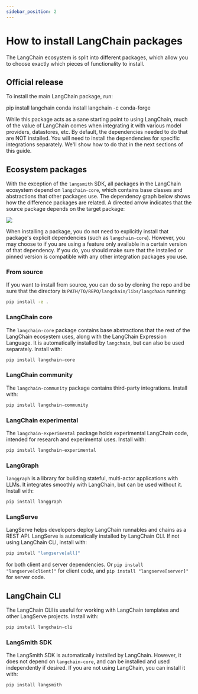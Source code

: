 ```yaml
---
sidebar_position: 2
---
```


# How to install LangChain packages

The LangChain ecosystem is split into different packages, which allow you to choose exactly which pieces of
functionality to install.

## Official release

To install the main LangChain package, run:


<Tabs>
  <TabItem value="pip" label="Pip" default>
    <CodeBlock language="bash">pip install langchain</CodeBlock>
  </TabItem>
  <TabItem value="conda" label="Conda">
    <CodeBlock language="bash">conda install langchain -c conda-forge</CodeBlock>
  </TabItem>
</Tabs>

While this package acts as a sane starting point to using LangChain,
much of the value of LangChain comes when integrating it with various model providers, datastores, etc.
By default, the dependencies needed to do that are NOT installed. You will need to install the dependencies for specific integrations separately.
We'll show how to do that in the next sections of this guide.

## Ecosystem packages

With the exception of the `langsmith` SDK, all packages in the LangChain ecosystem depend on `langchain-core`, which contains base
classes and abstractions that other packages use. The dependency graph below shows how the difference packages are related.
A directed arrow indicates that the source package depends on the target package:

![](/img/ecosystem_packages.png)

When installing a package, you do not need to explicitly install that package's explicit dependencies (such as `langchain-core`).
However, you may choose to if you are using a feature only available in a certain version of that dependency.
If you do, you should make sure that the installed or pinned version is compatible with any other integration packages you use.

### From source

If you want to install from source, you can do so by cloning the repo and be sure that the directory is `PATH/TO/REPO/langchain/libs/langchain` running:

```bash
pip install -e .
```

### LangChain core
The `langchain-core` package contains base abstractions that the rest of the LangChain ecosystem uses, along with the LangChain Expression Language. It is automatically installed by `langchain`, but can also be used separately. Install with:

```bash
pip install langchain-core
```

### LangChain community
The `langchain-community` package contains third-party integrations. Install with:

```bash
pip install langchain-community
```

### LangChain experimental
The `langchain-experimental` package holds experimental LangChain code, intended for research and experimental uses.
Install with:

```bash
pip install langchain-experimental
```

### LangGraph
`langgraph` is a library for building stateful, multi-actor applications with LLMs. It integrates smoothly with LangChain, but can be used without it.
Install with:

```bash
pip install langgraph
```

### LangServe
LangServe helps developers deploy LangChain runnables and chains as a REST API.
LangServe is automatically installed by LangChain CLI.
If not using LangChain CLI, install with:

```bash
pip install "langserve[all]"
```
for both client and server dependencies. Or `pip install "langserve[client]"` for client code, and `pip install "langserve[server]"` for server code.

## LangChain CLI
The LangChain CLI is useful for working with LangChain templates and other LangServe projects.
Install with:

```bash
pip install langchain-cli
```

### LangSmith SDK
The LangSmith SDK is automatically installed by LangChain. However, it does not depend on
`langchain-core`, and can be installed and used independently if desired.
If you are not using LangChain, you can install it with:

```bash
pip install langsmith
```
